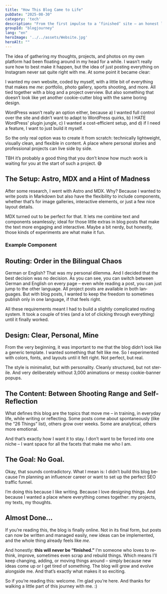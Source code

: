 ```yaml
---
title: "How This Blog Came to Life"
pubDate: "2025-08-30"
category: 'tech'
description: "From the first impulse to a ‘finished’ site – an honest look behind the scenes of this website."
groupId: "blogjourney"
lang: "en"
heroImage: '../../assets/Website.jpg'
heroAlt: ""
---
```


The idea of gathering my thoughts, projects, and photos on my own platform had been floating around in my head for a while. I wasn’t really sure how to best make it happen, but the idea of just posting everything on Instagram never sat quite right with me. At some point it became clear:

I wanted my own website, coded by myself, with a little bit of everything that makes me *me*: portfolio, photo gallery, sports shooting, and more. All tied together with a blog and a project overview. But also something that doesn’t look like yet another cookie-cutter blog with the same boring design. 

WordPress wasn’t really an option either, because a) I wanted full control over the site and didn’t want to adapt to WordPress quirks, b) I HATE WordPress' plugin jungle, c) I wanted a cost-efficient setup, and d) if I need a feature, I want to just build it myself.  

So the only real option was to create it from scratch: technically lightweight, visually clean, and flexible in content. A place where personal stories and professional projects can live side by side.  

TBH it’s probably a good thing that you don’t know how much work is waiting for you at the start of such a project. 😅

## The Setup: Astro, MDX and a Hint of Madness

After some research, I went with Astro and MDX. Why? Because I wanted to write posts in Markdown but also have the flexibility to include components, whether that’s for image galleries, interactive elements, or just a few nice layout details.  

MDX turned out to be perfect for that. It lets me combine text and components seamlessly; ideal for those little extras in blog posts that make the text more engaging and interactive. Maybe a bit nerdy, but honestly, those kinds of experiments are what make it fun.  


### Example Component

<ShootingValueCounter lang="en"/>

## Routing: Order in the Bilingual Chaos

German or English? That was my personal dilemma. And I decided that the best decision was no decision. As you can see, you can switch between German and English on every page – even while reading a post, you can just jump to the other language. All project posts are available in both languages. But with blog posts, I wanted to keep the freedom to sometimes publish only in one language, if that feels right.  

All these requirements meant I had to build a slightly complicated routing system. It took a couple of tries (and a lot of clicking through everything) until it finally worked.  

## Design: Clear, Personal, Mine

From the very beginning, it was important to me that the blog didn’t look like a generic template. I wanted something that felt like me. So I experimented with colors, fonts, and layouts until it felt right. Not perfect, but real.  

The style is minimalist, but with personality. Cleanly structured, but not sterile. And very deliberately without 3,000 animations or messy cookie-banner popups.  

## The Content: Between Shooting Range and Self-Reflection

What defines this blog are the topics that move me – in training, in everyday life, while writing or reflecting. Some posts come about spontaneously (like the “26 Things” list), others grow over weeks. Some are analytical, others more emotional.  

And that’s exactly how I want it to stay. I don’t want to be forced into one niche – I want space for all the facets that make me who I am.  

## The Goal: No Goal.

Okay, that sounds contradictory. What I mean is: I didn’t build this blog because I’m planning an influencer career or want to set up the perfect SEO traffic funnel.  

I’m doing this because I like writing. Because I love designing things. And because I wanted a place where everything comes together: my projects, my texts, my thoughts.  

## Almost Done…

If you’re reading this, the blog is finally online. Not in its final form, but posts can now be written and managed easily, new ideas can be implemented, and the whole thing already feels like *me*.  

And honestly: **this will never be “finished.”** I’m someone who loves to rethink, improve, sometimes even scrap and rebuild things. Which means I’ll keep changing, adding, or moving things around – simply because new ideas come up or I get tired of something. The blog will grow and evolve alongside me. And that’s exactly what makes it so exciting.  

So if you’re reading this: welcome. I’m glad you’re here. And thanks for walking a little part of this journey with me. :)
